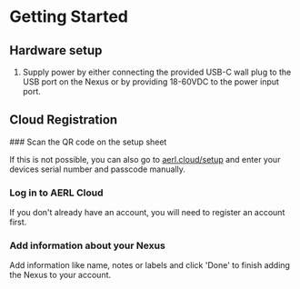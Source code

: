 
# Getting Started

## Hardware setup

1. Supply power by either connecting the provided USB-C wall plug to the USB port on the Nexus or by providing 18-60VDC to the power input port.

## Cloud Registration

<Steps>
### Scan the QR code on the setup sheet

If this is not possible, you can also go to [aerl.cloud/setup](https://aerl.cloud/setup) and enter your devices serial number and passcode manually.

### Log in to AERL Cloud

If you don't already have an account, you will need to register an account first.

### Add information about your Nexus

Add information like name, notes or labels and click 'Done' to finish adding the Nexus to your account.

</Steps>

<ContactSupport />
